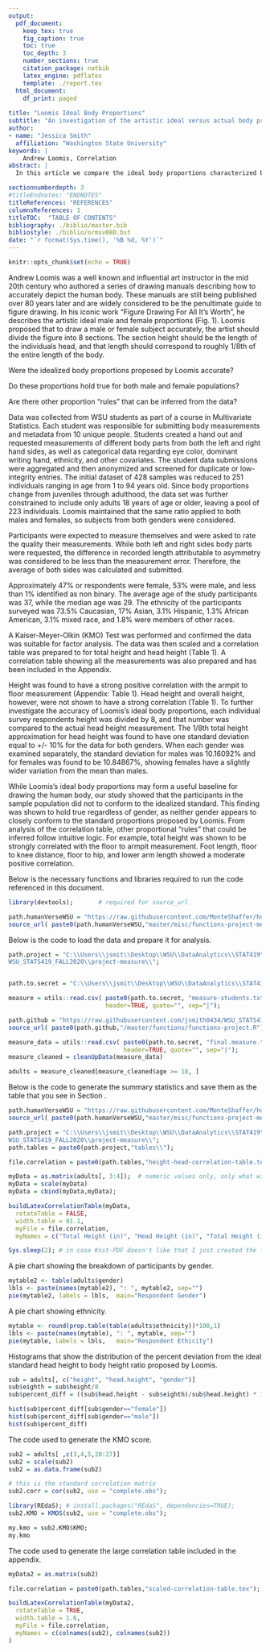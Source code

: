 ```yaml
---
output:
  pdf_document:
    keep_tex: true
    fig_caption: true
    toc: true
    toc_depth: 3 
    number_sections: true
    citation_package: natbib
    latex_engine: pdflatex
    template: ./report.tex
  html_document:
    df_print: paged
    
title: "Loomis Ideal Body Proportions"
subtitle: "An investigation of the artistic ideal versus actual body proportions "
author: 
- name: "Jessica Smith"
  affiliation: "Washington State University"
keywords: |
    Andrew Loomis, Correlation
abstract: |
  In this article we compare the ideal body proportions characterized by Andrew Loomis \citep{Loomis:1943} to a sample of 223 adults collected by WSU sudents. Loomis proposed that the total height of the ideal human body should be 8 times the height of the head for both men and women. To test the validity of this claim,  a data set was used that was collected by students as part of a course project. The students prepared a handout and requested information such as eyecolor, gender, dominant hand, and various numeric measurements of different body parts. Submissions were aggregated and screened to remove poor quality and potentially fabricated entries. The data was explored to determine if the observed head height to total body height ratios were in agreement with the idealized proportions proposed by Loomis. Variations based on gender were also explored, and other general proportional "rules" were also investigated. The results showed low positive correlation between head height and overall body height. Additionally, the standard deviation from the ideal proportion proposed by Loomis was found to be +/- 10% for 68% of respondents. A general "rule" was uncovered that the height from the floor to armpit is strongly correlated with the total height, however, this is not surprising. No other significant "rules" were found from exploring the data.

sectionnumberdepth: 3
#titleEndnotes: "ENDNOTES"
titleReferences: "REFERENCES"
columnsReferences: 1
titleTOC:  "TABLE OF CONTENTS"
bibliography: ./biblio/master.bib
bibliostyle: ./biblio/ormsv080.bst
date: "`r format(Sys.time(), '%B %d, %Y')`"
---
```


```r
knitr::opts_chunk$set(echo = TRUE)
```

\section{Introduction}
\label{sec:intro}

Andrew Loomis was a well known and influential art instructor in the mid 20th century who authored a series of drawing manuals describing how to accurately depict the human body. These manuals are still being published over 80 years later and are widely considered to be the penultimate guide to figure drawing\citep{harris:2000}. In his iconic work "Figure Drawing For All It's Worth", he describes the artistic ideal male and female proportions (Fig. 1). Loomis proposed that to draw a male or female subject accurately, the artist should divide the figure into 8 sections. The section height should be the length of the individuals head, and that length should correspond to roughly 1/8th of the entire length of the body.


\begin{figure}[!ht]
    \begin{subfigure}[h]{0.5\textwidth}
    \centering
    %  trim={<left> <lower> <right> <upper>}
    % https://shantoroy.com/latex/add-subfig-in-latex/
            \includegraphics{figures/Loomis1.pdf}
        \caption{ \citet{harris:2000} }
        \label{fig:sub-first}
    \end{subfigure}
    \begin{subfigure}[h]{0.5\textwidth}
    \centering
        \includegraphics{figures/Loomis2.pdf}
            \caption{\citet{harris:2000}}
        \label{fig:sub-second}
    \end{subfigure}
    \vspace{2.5mm}
    \hrule
    \vspace{2.5mm}
        \caption{ }
        \label{fig:combined}
    \vspace{-2.5mm}
    \hrule
\end{figure}



\section{Primary research question}
\label{sec:rq}

Were the idealized body proportions proposed by Loomis accurate?

\subsection{Secondary question}
\label{sec:rq2}
 
Do these proportions hold true for both male and female populations?

\subsection{Tertiary question}
\label{sec:rq3}

Are there other proportion "rules" that can be inferred from the data?


\section{Data Description}
\label{sec:data}

Data was collected from WSU students as part of a course in Multivariate Statistics. Each student was responsible for submitting body measurements and metadata from 10 unique people. Students created a hand out and requested measurements of different body parts from both the left and right hand sides, as well as categorical data regarding eye color, dominant writing hand, ethnicity, and other covariates. The student data submissions were aggregated and then anonymized and screened for duplicate or low-integrity entries. The initial dataset of 428 samples was reduced to 251 individuals ranging in age from 1 to 94 years old. Since body proportions change from juveniles through adulthood, the data set was further constrained to include only adults 18 years of age or older, leaving a pool of 223 individuals. Loomis maintained that the same ratio applied to both males and females, so subjects from both genders were considered.

Participants were expected to measure themselves and were asked to rate the quality their measurements. While both left and right sides body parts were requested, the difference in recorded length attributable to asymmetry was considered to be less than the measurement error. Therefore, the average of both sides was calculated and submitted. 

\subsection{Summary of Sample}
\label{sec:data-sample}

Approximately 47% or respondents were female, 53% were male, and less than 1% identified as non binary. The average age of the study participants was 37, while the median age was 29. The ethnicity of the participants surveyed was 73.5% Caucasian, 17% Asian, 3.1% Hispanic, 1.3% African American, 3.1% mixed race, and 1.8% were members of other races.

\subsection{Summary Statistics of Data}
\label{sec:data-summary}

A Kaiser-Meyer-Olkin (KMO) Test was performed and confirmed the data was suitable for factor analysis. The data was then scaled and a correlation table was prepared to for total height and head height (Table 1).  A correlation table showing all the measurements was also prepared and has been included in the Appendix.

\input{tables/height-head-correlation-table.tex}


\section{Key Findings}
\label{sec:findings}

Height was found to have a strong positive correlation with the armpit to floor measurement (Appendix: Table 1). Head height and overall height, however, were not shown to have a strong correlation (Table 1). To further investigate the accuracy of Loomis's ideal body proportions, each individual survey respondents height was divided by 8, and that number was compared to the actual head height measurement. The 1/8th total height approximation for head height was found to have one standard deviation equal to +/- 10% for the data for both genders. When each gender was examined separately, the standard deviation for males was 10.16092% and for females was found to be 10.84867%, showing females have a slightly wider variation from the mean than males.  


\section{Conclusion}
\label{sec:conclusion}


While Loomis's ideal body proportions may form a useful baseline for drawing the human body, our study showed that the participants in the sample population did not to conform to the idealized standard. This finding was shown to hold true regardless of gender, as neither gender appears to closely conform to the standard proportions proposed by Loomis. From analysis of the correlation table, other proportional "rules" that could be inferred follow intuitive logic. For example, total height was shown to be strongly correlated with the floor to armpit measurement. Foot length, floor to knee distance, floor to hip, and lower arm length showed a moderate positive correlation. 



\newpage
\section{APPENDICES}
\label{sec:appendix}


\subsection{Data Provenance}
\label{sec:appendix-data-provenance}

\newpage
\subsubsection{Data Collection Handout}
\label{sec:appendix-data-handout}

\begin{figure}[!ht]
	\hrule
	\caption{ \textbf{Handout Page 1} }
	\begin{center}
	    \scalebox{1.00}{	\includegraphics[trim = 0 0 0 0,clip,width=0.85\textwidth]{pdfs/handout1.pdf} }
	\end{center}
	\label{fig:handout-1}
	\hrule
\end{figure}


\newpage

\begin{figure}[!ht]
	\hrule
	\caption{ \textbf{Handout Page 2} }
	\begin{center}
	    \scalebox{1.00}{	\includegraphics[trim = 0 0 0 0,clip,width=0.85\textwidth]{pdfs/handout2.pdf} }
	\end{center}
	\label{fig:handout-2}
	\hrule
\end{figure}

\newpage



\newpage
\subsubsection{Full Correlation Table}
\label{sec:appendix-corr-table}

\begin{figure}[!ht]
	\hrule
	\caption{ \textbf{Correlation Table} }
	\begin{center}
	    \scalebox{1.00}{	\includegraphics[trim = 0 0 0 0,clip,width=0.85\textwidth]{pdfs/Corr_table_large.pdf} }
	\end{center}
	\label{fig:correlation}
	\hrule
\end{figure}


\newpage

\newpage

\subsection{Preparing the Report Workspace as a subsection}
\label{sec:appendix-setup}

\subsubsection{Preparing the Report Workspace as a subsubsection}
\label{sec:appendix-setup2}

\paragraph{Preparing the Report Workspace as a paragraph}
\label{sec:appendix-setup3}

\subparagraph{Preparing the Report Workspace as a subparagrah}
\label{sec:appendix-setup4}

Below is the necessary functions and libraries required to run the code referenced in this document.

```r
library(devtools);       # required for source_url

path.humanVerseWSU = "https://raw.githubusercontent.com/MonteShaffer/humanVerseWSU/"
source_url( paste0(path.humanVerseWSU,"master/misc/functions-project-measure.R") );

```

Below is the code to load the data and prepare it for analysis.

```r

path.project = "C:\\Users\\jsmit\\Desktop\\WSU\\DataAnalytics\\STAT419\\
WSU_STATS419_FALL2020\\project-measure\\";


path.to.secret = "C:\\Users\\jsmit\\Desktop\\WSU\\DataAnalytics\\STAT419\\_SECRET_\\";

measure = utils::read.csv( paste0(path.to.secret, "measure-students.txt"), 
                           header=TRUE, quote="", sep="|");

path.github = "https://raw.githubusercontent.com/jsmith0434/WSU_STATS419_FALL2020";
source_url( paste0(path.github,"/master/functions/functions-project.R") );

measure_data = utils::read.csv( paste0(path.to.secret, "final.measure.txt"), 
                                header=TRUE, quote="", sep="|");
measure_cleaned = cleanUpData(measure_data)

adults = measure_cleaned[measure_cleaned$age >= 18, ]

```


Below is the code to generate the summary statistics and save them as the table that you see in Section \ref{}.

```r


path.humanVerseWSU = "https://raw.githubusercontent.com/MonteShaffer/humanVerseWSU/"
source_url( paste0(path.humanVerseWSU,"master/misc/functions-project-measure.R") );

path.project = "C:\\Users\\jsmit\\Desktop\\WSU\\DataAnalytics\\STAT419\\
WSU_STATS419_FALL2020\\project-measure\\";
path.tables = paste0(path.project,"tables\\");

file.correlation = paste0(path.tables,"height-head-correlation-table.tex");

myData = as.matrix(adults[, 3:4]);  # numeric values only, only what will appear in table
myData = scale(myData)
myData = cbind(myData,myData);

buildLatexCorrelationTable(myData, 
  rotateTable = FALSE,
  width.table = 01.1,
  myFile = file.correlation,
  myNames = c("Total Height (in)", "Head Height (in)", "Total Height (in)", "Head Height (in") );

Sys.sleep(2); # in case Knit-PDF doesn't like that I just created the file...

```

A pie chart showing the breakdown of participants by gender.

```r
mytable2 <- table(adults$gender)
lbls <- paste(names(mytable2), ": ", mytable2, sep="")
pie(mytable2, labels = lbls,  main="Respondent Gender")

```

A pie chart showing ethnicity.

```r
mytable <- round(prop.table(table(adults$ethnicity))*100,1)
lbls <- paste(names(mytable), ": ", mytable, sep="")
pie(mytable, labels = lbls,   main="Respondent Ethicity")
```

Histograms that show the distribution of the percent deviation from the ideal standard head height to body height ratio proposed by Loomis.
```r
sub = adults[, c("height", "head.height", "gender")]
sub$eighth = sub$height/8 
sub$percent_diff = ((sub$head.height - sub$eighth)/sub$head.height) * 100

hist(sub$percent_diff[sub$gender=="female"])
hist(sub$percent_diff[sub$gender=="male"])
hist(sub$percent_diff)
```

The code used to generate the KMO score.

```r

sub2 = adults[ ,c(3,4,5,20:27)]
sub2 = scale(sub2)
sub2 = as.data.frame(sub2)

# this is the standard correlation matrix
sub2.corr = cor(sub2, use = "complete.obs");

library(REdaS); # install.packages("REdaS", dependencies=TRUE);
sub2.KMO = KMOS(sub2, use = "complete.obs");

my.kmo = sub2.KMO$KMO;
my.kmo

```

The code used to generate the large correlation table included in the appendix.

```r
myData2 = as.matrix(sub2)

file.correlation = paste0(path.tables,"scaled-correlation-table.tex");

buildLatexCorrelationTable(myData2, 
  rotateTable = TRUE,
  width.table = 1.6,
  myFile = file.correlation,
  myNames = c(colnames(sub2), colnames(sub2))
)

```

